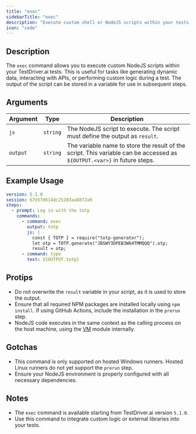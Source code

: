 ```yaml
---
title: "exec"
sidebarTitle: "exec"
description: "Execute custom shell or NodeJS scripts within your tests."
icon: "code"
---
```


## Description
The `exec` command allows you to execute custom NodeJS scripts within your TestDriver.ai tests. This is useful for tasks like generating dynamic data, interacting with APIs, or performing custom logic during a test. The output of the script can be stored in a variable for use in subsequent steps.

## Arguments
| Argument   | Type      | Description                                                                 |
|------------|-----------|-----------------------------------------------------------------------------|
| `js`       | `string`  | The NodeJS script to execute. The script must define the output as `result`. |
| `output`   | `string`  | The variable name to store the result of the script. This variable can be accessed as `${OUTPUT.<var>}` in future steps. |

## Example Usage
```yaml
version: 5.1.0
session: 67e57d614dc25283aa0872a9
steps:
  - prompt: Log in with the totp
    commands:
      - command: exec
        output: totp 
        js: |
          const { TOTP } = require("totp-generator");
          let otp = TOTP.generate("JBSWY3DPEB3W64TMMQQQ").otp;
          result = otp;
      - command: type
        text: ${OUTPUT.totp}
```

## Protips
- Do not overwrite the `result` variable in your script, as it is used to store the output.
- Ensure that all required NPM packages are installed locally using `npm install`. If using GitHub Actions, include the installation in the `prerun` step.
- NodeJS code executes in the same context as the calling process on the host machine, using the [VM](https://nodejs.org/api/vm.html) module internally.

## Gotchas
- This command is only supported on hosted Windows runners. Hosted Linux runners do not yet support the `prerun` step.
- Ensure your NodeJS environment is properly configured with all necessary dependencies.

## Notes
- The `exec` command is available starting from TestDriver.ai version `5.1.0`.
- Use this command to integrate custom logic or external libraries into your tests.
